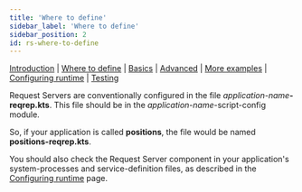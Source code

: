 ```yaml
---
title: 'Where to define'
sidebar_label: 'Where to define'
sidebar_position: 2
id: rs-where-to-define
---
```



[Introduction](/creating-applications/defining-your-application/user-interface/request-servers/request-servers/)  | [Where to define](/creating-applications/defining-your-application/user-interface/request-servers/rs-where-to-define/) | [Basics](/creating-applications/defining-your-application/user-interface/request-servers/rs-technical-details/) |  [Advanced](/creating-applications/defining-your-application/user-interface/request-servers/rs-advanced-technical-details/) | [More examples](/creating-applications/defining-your-application/user-interface/request-servers/rs-more-examples/) | [Configuring runtime](/creating-applications/defining-your-application/user-interface/request-servers/rs-configure-runtime/) | [Testing](/creating-applications/defining-your-application/user-interface/request-servers/rs-testing/)

Request Servers are conventionally configured in the file _application-name_**-reqrep.kts**. This file should be in the _application-name_-script-config module.

So, if your application is called **positions**, the file would be named **positions-reqrep.kts**.

You should also check the Request Server component in your application's system-processes and service-definition files, as described in the [Configuring runtime](/creating-applications/defining-your-application/user-interface/request-servers/rs-configure-runtime/) page.
